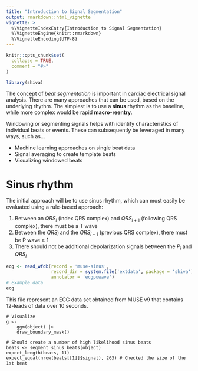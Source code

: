 ```yaml
---
title: "Introduction to Signal Segmentation"
output: rmarkdown::html_vignette
vignette: >
  %\VignetteIndexEntry{Introduction to Signal Segmentation}
  %\VignetteEngine{knitr::rmarkdown}
  %\VignetteEncoding{UTF-8}
---
```


```r
knitr::opts_chunk$set(
  collapse = TRUE,
  comment = "#>"
)
```

```r
library(shiva)
```

The concept of *beat segmentation* is important in cardiac electrical signal analysis. 
There are many approaches that can be used, based on the underlying rhythm. 
The simplest is to use a **sinus** rhythm as the baseline, while more complex would be rapid **macro-reentry**. 

Windowing or segmenting signals helps with identify characteristics of individual beats or events. These can subsequently be leveraged in many ways, such as...

- Machine learning approaches on single beat data
- Signal averaging to create template beats
- Visualizing windowed beats

# Sinus rhythm

The initial approach will be to use sinus rhythm, which can most easily be evaluated using a rule-based approach:

1. Between an $QRS_{i}$ (index QRS complex) and $QRS_{i+1}$ (following QRS complex), there must be a T wave
1. Between the $QRS_{i}$ and the $QRS_{i-1}$ (previous QRS complex), there must be P wave ≥ 1
1. There should not be additional depolarization signals between the $P_{i}$ and $QRS_{i}$

```r
ecg <- read_wfdb(record = 'muse-sinus',
                 record_dir = system.file('extdata', package = 'shiva'),
                 annotator = 'ecgpuwave')
# Example data
ecg
```

This file represent an ECG data set obtained from MUSE v9 that contains 12-leads of data over 10 seconds.

	# Visualize
	g <-
		ggm(object) |>
		draw_boundary_mask()

	# Should create a number of high likelihood sinus beats
	beats <- segment_sinus_beats(object)
	expect_length(beats, 11)
	expect_equal(nrow(beats[[1]]$signal), 263) # Checked the size of the 1st beat

